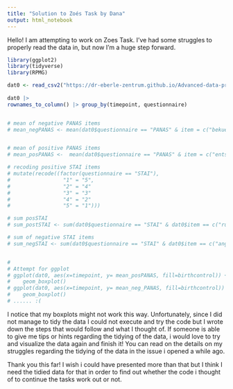 ```yaml
---
title: "Solution to Zoés Task by Dana"
output: html_notebook
---
```


Hello! 
I am attempting to work on Zoes Task. I've had some struggles to properly
read the data in, but now I'm a huge step forward.


```r
library(ggplot2)
library(tidyverse)
library(RPMG)
```


```r

dat0 <- read_csv2("https://dr-eberle-zentrum.github.io/Advanced-data-processing-with-R/Projects/zoebuerger/Data_mood_stress.csv") 
  
dat0 |> 
rownames_to_column() |> group_by(timepoint, questionnaire)


# mean of negative PANAS items
# mean_negPANAS <- mean(dat0$questionnaire == "PANAS" & item = c("bekuemmert", "beunruhigt", "schuldig", "erschreckt", "feindselig", "reizbar", "beschaemt", "nervoes", "aengstlich", "furchtsam"))


# mean of positive PANAS items
# mean_posPANAS <-  mean(dat0$questionnaire == "PANAS" & item = c("entschlossen", "begeistert", "aufmerksam", "stark", "interessiert", "aktiv", "wachsam", "angeregt", "stolz", "schwungvoll")),

# recoding positive STAI items
# mutate(recode((factor(questionnaire == "STAI"),
#                 "1" = "5",
#                 "2" = "4"
#                 "3" = "3"
#                 "4" = "2"
#                 "5" = "1")))

# sum posSTAI
# sum_postSTAI <- sum(dat0$questionnaire == "STAI" & dat0$item == c("ruhig", "geborgen", "geloest", "ausgeruht", "wohl", "selbstsicher", "entspannt", "zufrieden", "froh", "vergnuegt"))

# sum of negative STAI items
# sum_negSTAI <- sum(dat0$questionnaire == "STAI" & dat0$item == c("angespannt", "bekuemmert", "aufgeregt", "schiefgehen", "beunruhigt", "nervoes", "zappelig", "erkrampft", "besorgt", "ueberreizt"))


# 
# Attempt for ggplot
# ggplot(dat0, aes(x=timepoint, y= mean_posPANAS, fill=birthcontrol)) + 
#    geom_boxplot()
# ggplot(dat0, aes(x=timepoint, y= mean_neg_PANAS, fill=birthcontrol)) + 
#    geom_boxplot()
# ...... :(


```

I notice that my boxplots might not work this way.
Unfortunately, since I did not manage to tidy the data I could not execute and try the code but I wrote
down the steps that would follow and what I thought of.
If someone is able to give me tips or hints regarding the tidying of the data, i would love to try and visualize the data again and finish it! You can read on the details on my struggles regarding the tidying of the data in the issue i opened a while ago.

Thank you this far! I wish i could have presented more than that but I think I need the tidied data
for that in order to find out whether the code i thought of to continue the tasks work out or not.
